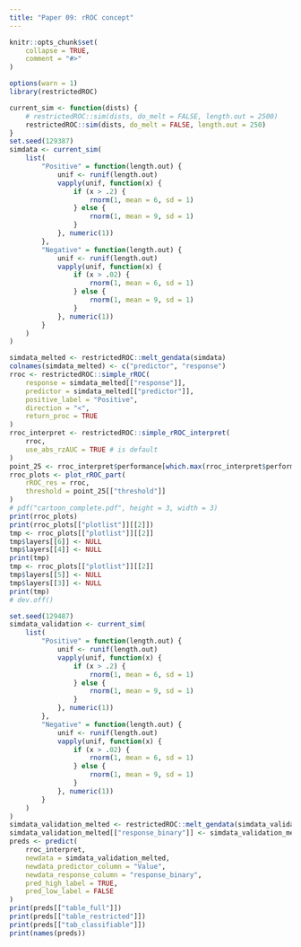 ```yaml
---
title: "Paper 09: rROC concept"
---
```


```r
knitr::opts_chunk$set(
    collapse = TRUE,
    comment = "#>"
)
```

```r
options(warn = 1)
library(restrictedROC)
```

```r
current_sim <- function(dists) {
    # restrictedROC::sim(dists, do_melt = FALSE, length.out = 2500)
    restrictedROC::sim(dists, do_melt = FALSE, length.out = 250)
}
set.seed(129387)
simdata <- current_sim(
    list(
        "Positive" = function(length.out) {
            unif <- runif(length.out)
            vapply(unif, function(x) {
                if (x > .2) {
                    rnorm(1, mean = 6, sd = 1)
                } else {
                    rnorm(1, mean = 9, sd = 1)
                }
            }, numeric(1))
        },
        "Negative" = function(length.out) {
            unif <- runif(length.out)
            vapply(unif, function(x) {
                if (x > .02) {
                    rnorm(1, mean = 6, sd = 1)
                } else {
                    rnorm(1, mean = 9, sd = 1)
                }
            }, numeric(1))
        }
    )
)

simdata_melted <- restrictedROC::melt_gendata(simdata)
colnames(simdata_melted) <- c("predictor", "response")
rroc <- restrictedROC::simple_rROC(
    response = simdata_melted[["response"]],
    predictor = simdata_melted[["predictor"]],
    positive_label = "Positive",
    direction = "<",
    return_proc = TRUE
)
rroc_interpret <- restrictedROC::simple_rROC_interpret(
    rroc,
    use_abs_rzAUC = TRUE # is default
)
point_25 <- rroc_interpret$performance[which.max(rroc_interpret$performance[["rzAUC_high"]]), ]
rroc_plots <- plot_rROC_part(
    rROC_res = rroc,
    threshold = point_25[["threshold"]]
)
# pdf("cartoon_complete.pdf", height = 3, width = 3)
print(rroc_plots)
print(rroc_plots[["plotlist"]][[2]])
tmp <- rroc_plots[["plotlist"]][[2]]
tmp$layers[[6]] <- NULL
tmp$layers[[4]] <- NULL
print(tmp)
tmp <- rroc_plots[["plotlist"]][[2]]
tmp$layers[[5]] <- NULL
tmp$layers[[3]] <- NULL
print(tmp)
# dev.off()
```

```r
set.seed(129487)
simdata_validation <- current_sim(
    list(
        "Positive" = function(length.out) {
            unif <- runif(length.out)
            vapply(unif, function(x) {
                if (x > .2) {
                    rnorm(1, mean = 6, sd = 1)
                } else {
                    rnorm(1, mean = 9, sd = 1)
                }
            }, numeric(1))
        },
        "Negative" = function(length.out) {
            unif <- runif(length.out)
            vapply(unif, function(x) {
                if (x > .02) {
                    rnorm(1, mean = 6, sd = 1)
                } else {
                    rnorm(1, mean = 9, sd = 1)
                }
            }, numeric(1))
        }
    )
)
simdata_validation_melted <- restrictedROC::melt_gendata(simdata_validation)
simdata_validation_melted[["response_binary"]] <- simdata_validation_melted[["Distribution"]] == "Positive"
preds <- predict(
    rroc_interpret,
    newdata = simdata_validation_melted,
    newdata_predictor_column = "Value",
    newdata_response_column = "response_binary",
    pred_high_label = TRUE,
    pred_low_label = FALSE
)
print(preds[["table_full"]])
print(preds[["table_restricted"]])
print(preds[["tab_classifiable"]])
print(names(preds))
```
